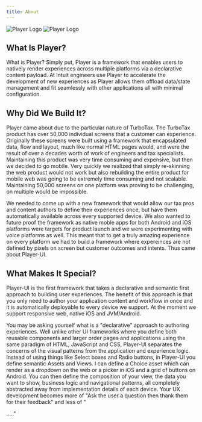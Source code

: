 ```yaml
---
title: About
---
```


![Player Logo](/logo/logo-light-large.png?lightModeOnly)
![Player Logo](/logo/logo-dark-large.png?darkModeOnly)

## What Is Player?

What is Player? Simply put, Player is a framework that enables users to natively render experiences across multiple platforms via a declarative content payload. At Intuit engineers use Player to accelerate the development of new experiences as Player allows them offload data/state management and fit seamlessly with other applications all with minimal configuration. 

## Why Did We Build It?
Player came about due to the particular nature of TurboTax. The TurboTax product has over 50,000 individual screens that a customer can experience. Originally these screens were built using a framework that encapsulated data, flow and layout, much like normal HTML pages would, and were the result of over a decades worth of work of engineers and tax specialists. Maintaining this product was very time consuming and expensive, but then we decided to go mobile. Very quickly we realized that simply re-skinning the web product would not work but also rebuilding the entire product for mobile web was going to be extremely time consuming and not scalable. Maintaining 50,000 screens on one platform was proving to be challenging, on multiple would be impossible. 

We needed to come up with a new framework that would allow our tax pros and content authors to define their experiences once, but have them automatically available across every supported device. We also wanted to future proof the framework as native moble apps for both Android and iOS platforms were targets for product launch and we were experimenting with voice platforms as well. This meant that to get a truly amazing experience on every platform we had to build a framework where expereinces are not defined by pixels on screen but customer outcomes and intents. Thus came about Player-UI.

## What Makes It Special?
Player-UI is the first framework that takes a declarative and semantic first approach to building user experiences. The benefit of this approach is that you only need to author your application content and workflow in once and it is automatically deployable to every device we support. At the moment we support responsive web, native iOS and JVM/Android.

You may be asking yourself what is a "declarative" approach to authoring experiences. Well unlike other UI frameworks where you define both reusable components and larger order pages and applications using the same paradigm of HTML, JavaScript and CSS, Player-UI separates the concerns of the visual patterns from the application and experience logic. Instead of using things like Select boxes and Radio buttons, in Player-UI you define semantic Assets and Views. I can define a Choice asset which can render as a dropdown on the web or a picker in iOS and a grid of buttons on Android. You can then define the composition of your view, the data you want to show, business logic and navigational patterns, all completely abstracted away from implementation details of each device. Your UX development becomes more of "Ask the user a question then thank them for their feedback" and less of "<div><div><div>....."
